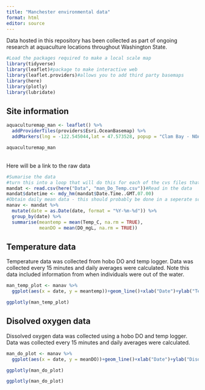 ```yaml
---
title: "Manchester environmental data"
format: html
editor: source
---
```



Data hosted in this repository has been collected as part of ongoing research at aquaculture locations throughout Washington State. 


```r
#Load the packages required to make a local scale map
library(tidyverse)
library(leaflet)#package to make interactive web
library(leaflet.providers)#allows you to add third party basemaps
library(here)
library(plotly)
library(lubridate)
```

## Site information

```r
aquaculturemap_man <- leaflet() %>% 
  addProviderTiles(providers$Esri.OceanBasemap) %>%
  addMarkers(lng = -122.545044,lat = 47.573528, popup = "Clam Bay - NOAA Manchester")
```

```r
aquaculturemap_man
```

<Br>Here will be a link to the raw data<Br>

```r
#Sumarise the data
#turn this into a loop that will do this for each of the cvs files that I have in the data folder
mandat <- read.csv(here("Data", "man_Do_Temp.csv"))#Read in the data
mandat$datetime <- mdy_hm(mandat$Date.Time..GMT.07.00)
#Obtain daily mean data - this should probably be done in a seperate script and this should be saved for the website only
manav <- mandat %>%
  mutate(date = as.Date(date, format = "%Y-%m-%d")) %>%
  group_by(date) %>%
  summarise(meantemp = mean(Temp_C, na.rm = TRUE),
            meanDO = mean(DO_mgL, na.rm = TRUE))
```


## Temperature data

Temperature data was collected from hobo DO and temp logger.  Data was collected every 15 minutes and daily averages were calculated. Note this data included information from when individuals were out of the water. <Br>

```r
man_temp_plot <- manav %>% 
  ggplot(aes(x = date, y = meantemp))+geom_line()+xlab("Date")+ylab("Temperature (°C)")+theme_bw()

```

```r
ggplotly(man_temp_plot)
```

## Disolved oxygen data

Dissolved oxygen data was collected using a hobo DO and temp logger. Data was collected every 15 minutes and daily averages were calculated. 

```r
man_do_plot <- manav %>% 
  ggplot(aes(x = date, y = meanDO))+geom_line()+xlab("Date")+ylab("Disolved oxygen (mg/L)")+theme_bw()

ggplotly(man_do_plot)

```

```r
ggplotly(man_do_plot)
```




